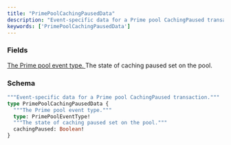 ```yaml
---
title: "PrimePoolCachingPausedData"
description: "Event-specific data for a Prime pool CachingPaused transaction."
keywords: ['PrimePoolCachingPausedData']
---
```


### Fields

<a href="/api-reference/types/primepooleventtype">
  <ResponseField name="type" type="PrimePoolEventType!" required>
    The Prime pool event type.
  </ResponseField>
</a>

<ResponseField name="cachingPaused" type="Boolean!" required>
  The state of caching paused set on the pool.
</ResponseField>

### Schema


```graphql 
"""Event-specific data for a Prime pool CachingPaused transaction."""
type PrimePoolCachingPausedData {
  """The Prime pool event type."""
  type: PrimePoolEventType!
  """The state of caching paused set on the pool."""
  cachingPaused: Boolean!
}
```
